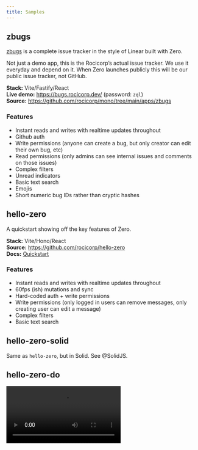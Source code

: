 ```yaml
---
title: Samples
---
```


## zbugs

[zbugs](https://bugs.rocicorp.dev/) is a complete issue tracker in the style of Linear built with Zero.

Not just a demo app, this is the Rocicorp’s actual issue tracker. We use it everyday and depend on it. When Zero launches publicly this will be our public issue tracker, not GitHub.

<ImageLightbox src="/images/samples/zbugs.png" alt="zbugs" />

**Stack:** Vite/Fastify/React<br/>
**Live demo:** https://bugs.rocicorp.dev/ (password: `zql`)<br/>
**Source:** https://github.com/rocicorp/mono/tree/main/apps/zbugs

### Features

- Instant reads and writes with realtime updates throughout
- Github auth
- Write permissions (anyone can create a bug, but only creator can edit their own bug, etc)
- Read permissions (only admins can see internal issues and comments on those issues)
- Complex filters
- Unread indicators
- Basic text search
- Emojis
- Short numeric bug IDs rather than cryptic hashes

## hello-zero

A quickstart showing off the key features of Zero.

<ImageLightbox src="/images/samples/quickstart.png" alt="Quickstart" />

**Stack:** Vite/Hono/React<br/>
**Source:** https://github.com/rocicorp/hello-zero<br/>
**Docs:** [Quickstart](/docs/quickstart)

### Features

- Instant reads and writes with realtime updates throughout
- 60fps (ish) mutations and sync
- Hard-coded auth + write permissions
- Write permissions (only logged in users can remove messages, only creating user can edit a message)
- Complex filters
- Basic text search

## hello-zero-solid

Same as `hello-zero`, but in Solid. See @SolidJS.

## hello-zero-do

<Video src="https://d2nzlypqdo5xbb.cloudfront.net/video/hello-zero-do.mp4" alt="hello-zero-do demo" />

Same as `zero-hello` and `zero-hello-solid` above, but demonstrates Cloudflare Durable Objects integration.

This sample runs `zero-client` within a Durable Object and monitors changes to a Zero query. This can be used to do things like send notifications, update external services, etc.

**Stack:** Vite/Hono/React/Cloudflare Workers<br/>
**Source:** [https://github.com/rocicorp/hello-zero-do](https://github.com/rocicorp/hello-zero)